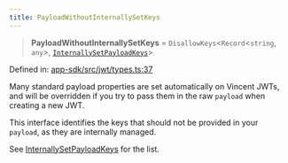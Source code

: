 ```yaml
---
title: PayloadWithoutInternallySetKeys
---
```


> **PayloadWithoutInternallySetKeys** = `DisallowKeys`\<`Record`\<`string`, `any`\>, [`InternallySetPayloadKeys`](./InternallySetPayloadKeys)\>

Defined in: [app-sdk/src/jwt/types.ts:37](https://github.com/LIT-Protocol/Vincent/blob/4f61b0b06d818c2273457b0cc8a4e68ed21a72ed/packages/libs/app-sdk/src/jwt/types.ts#L37)

Many standard payload properties are set automatically on Vincent JWTs, and will be overridden if you try to pass them
in the raw `payload` when creating a new JWT.

This interface identifies the keys that should not be provided in your `payload`, as they are internally managed.

See [InternallySetPayloadKeys](./InternallySetPayloadKeys) for the list.
